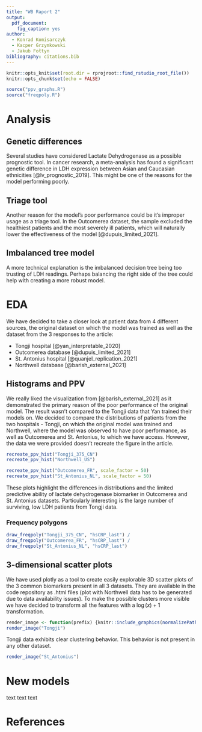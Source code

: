 ```yaml
---
title: "WB Raport 2"
output: 
  pdf_document:
    fig_caption: yes
author:
  - Konrad Komisarczyk
  - Kacper Grzymkowski
  - Jakub Fołtyn
bibliography: citations.bib
---
```


```r
knitr::opts_knit$set(root.dir = rprojroot::find_rstudio_root_file())
knitr::opts_chunk$set(echo = FALSE)
```

```r
source("ppv_graphs.R")
source("freqpoly.R")
```

# Analysis

## Genetic differences
Several studies have considered Lactate Dehydrogenase as a possible prognostic tool. 
In cancer research, a meta-analysis has found a significant genetic difference in LDH expression between Asian and Caucasian ethnicities  [@lv_prognostic_2019].
This might be one of the reasons for the model performing poorly. 

## Triage tool
Another reason for the model's poor performance could be it's improper usage as a triage tool.
In the Outcomerea dataset, the sample excluded the healthiest patients and the most severely ill patients, which will naturally lower the effectiveness of the model [@dupuis_limited_2021]. 

## Imbalanced tree model
A more technical explanation is the imbalanced decision tree being too trusting of LDH readings.
Perhaps balancing the right side of the tree could help with creating a more robust model.

# EDA
We have decided to take a closer look at patient data from 4 different sources, the original dataset on which the model was trained as well as the dataset from the 3 responses to the article:

* Tongji hospital [@yan_interpretable_2020]
* Outcomerea database [@dupuis_limited_2021]
* St. Antonius hospital [@quanjel_replication_2021]
* Northwell database [@barish_external_2021]

## Histograms and PPV
We really liked the visualization from [@barish_external_2021] as it demonstrated the primary reason of the poor performance of the original model.
The result wasn't compared to the Tongji data that Yan trained their models on. 
We decided to compare the distributions of patients from the two hospitals - Tongji, on which the original model was trained and Northwell, where the model was observed to have poor performance, as well as Outcomerea and St. Antonius, to which we have access.
However, the data we were provided doesn't recreate the figure in the article.

```r
recreate_ppv_hist("Tongji_375_CN")
recreate_ppv_hist("Northwell_US")

```
\newpage
```r
recreate_ppv_hist("Outcomerea_FR", scale_factor = 50)
recreate_ppv_hist("St_Antonius_NL", scale_factor = 50)

```
\newpage


These plots highlight the differences in distributions and the limited predictive ability of lactate dehydrogenase biomarker in Outcomerea and St. Antonius datasets.
Particularly interesting is the large number of surviving, low LDH patients from Tongji data.

### Frequency polygons 
```r
draw_freqpoly("Tongji_375_CN", "hsCRP_last") /
draw_freqpoly("Outcomerea_FR", "hsCRP_last") /
draw_freqpoly("St_Antonius_NL", "hsCRP_last") 

```

\newpage

## 3-dimensional scatter plots
We have used plotly as a tool to create easily explorable 3D scatter plots of the 3 common biomarkers present in all 3 datasets. 
They are available in the code repository as .html files (plot with Northwell data has to be generated due to data availability issues). 
To make the possible clusters more visible we have decided to transform all the features with a $\log(x) + 1$ transformation.
```r
render_image <- function(prefix) {knitr::include_graphics(normalizePath(paste0("screenshots/", prefix, "_scatter.png")))}
render_image("Tongji")
```
Tongji data exhibits clear clustering behavior. 
This behavior is not present in any other dataset.

```r
render_image("St_Antonius")
```

# New models
text text text

# References
